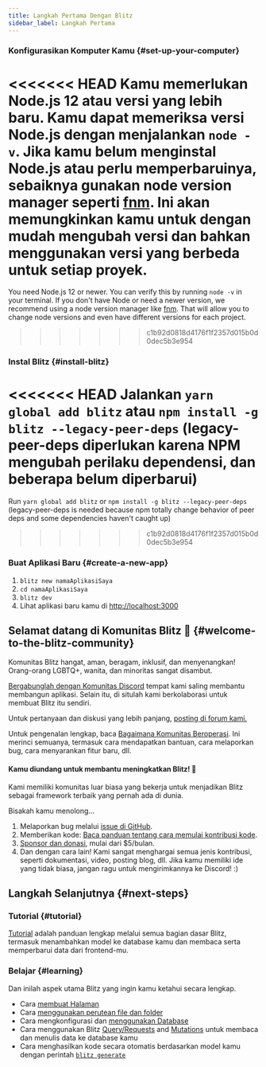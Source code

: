 ```yaml
---
title: Langkah Pertama Dengan Blitz
sidebar_label: Langkah Pertama
---
```


### Konfigurasikan Komputer Kamu {#set-up-your-computer}

<<<<<<< HEAD
Kamu memerlukan Node.js 12 atau versi yang lebih baru. Kamu dapat
memeriksa versi Node.js dengan menjalankan `node -v`. Jika kamu belum
menginstal Node.js atau perlu memperbaruinya, sebaiknya gunakan node
version manager seperti [fnm](https://github.com/Schniz/fnm). Ini akan
memungkinkan kamu untuk dengan mudah mengubah versi dan bahkan menggunakan
versi yang berbeda untuk setiap proyek.
=======
You need Node.js 12 or newer. You can verify this by running `node -v` in
your terminal. If you don't have Node or need a newer version, we
recommend using a node version manager like
[fnm](https://github.com/Schniz/fnm). That will allow you to change node
versions and even have different versions for each project.
>>>>>>> c1b92d0818d4176f1f2357d015b0d0dec5b3e954

### Instal Blitz {#install-blitz}

<<<<<<< HEAD
Jalankan `yarn global add blitz` atau
`npm install -g blitz --legacy-peer-deps` (legacy-peer-deps diperlukan
karena NPM mengubah perilaku dependensi, dan beberapa belum diperbarui)
=======
Run `yarn global add blitz` or `npm install -g blitz --legacy-peer-deps`
(legacy-peer-deps is needed because npm totally change behavior of peer
deps and some dependencies haven't caught up)
>>>>>>> c1b92d0818d4176f1f2357d015b0d0dec5b3e954

### Buat Aplikasi Baru {#create-a-new-app}

1. `blitz new namaAplikasiSaya`
2. `cd namaAplikasiSaya`
3. `blitz dev`
4. Lihat aplikasi baru kamu di
   [http://localhost:3000](http://localhost:3000)

## Selamat datang di Komunitas Blitz 👋 {#welcome-to-the-blitz-community}

Komunitas Blitz hangat, aman, beragam, inklusif, dan menyenangkan!
Orang-orang LGBTQ+, wanita, dan minoritas sangat disambut.

[Bergabunglah dengan Komunitas Discord](https://discord.blitzjs.com)
tempat kami saling membantu membangun aplikasi. Selain itu, di situlah
kami berkolaborasi untuk membuat Blitz itu sendiri.

Untuk pertanyaan dan diskusi yang lebih panjang,
[posting di forum kami.](https://github.com/blitz-js/blitz/discussions)

Untuk pengenalan lengkap, baca
[Bagaimana Komunitas Beroperasi](./how-the-community-operates). Ini
merinci semuanya, termasuk cara mendapatkan bantuan, cara melaporkan bug,
cara menyarankan fitur baru, dll.

#### Kamu diundang untuk membantu meningkatkan Blitz! 🤝

Kami memiliki komunitas luar biasa yang bekerja untuk menjadikan Blitz
sebagai framework terbaik yang pernah ada di dunia.

Bisakah kamu menolong...

1. Melaporkan bug melalui
   [issue di GitHub](https://github.com/blitz-js/blitz/issues/new/choose).
1. Memberikan kode:
   [Baca panduan tentang cara memulai kontribusi kode](./contributing).
1. [Sponsor dan donasi](https://github.com/blitz-js/blitz#sponsors-and-donations),
   mulai dari $5/bulan.
1. Dan dengan cara lain! Kami sangat menghargai semua jenis kontribusi,
   seperti dokumentasi, video, posting blog, dll. Jika kamu memiliki ide
   yang tidak biasa, jangan ragu untuk mengirimkannya ke Discord! :)

## Langkah Selanjutnya {#next-steps}

### Tutorial {#tutorial}

[Tutorial](./tutorial) adalah panduan lengkap melalui semua bagian dasar
Blitz, termasuk menambahkan model ke database kamu dan membaca serta
memperbarui data dari frontend-mu.

### Belajar {#learning}

Dan inilah aspek utama Blitz yang ingin kamu ketahui secara lengkap.

- Cara [membuat Halaman](./pages)
- Cara [menggunakan perutean file dan folder](./routing)
- Cara mengkonfigurasi dan [menggunakan Database](./database-overview)
- Cara menggunakan Blitz [Query/Requests](./query-resolvers) and
  [Mutations](./mutation-resolvers) untuk membaca dan menulis data ke
  database kamu
- Cara menghasilkan kode secara otomatis berdasarkan model kamu dengan
  perintah [`blitz generate`](./cli-generate)
